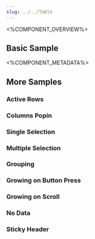 ```yaml
---
slug: ../../Table
---
```



<%COMPONENT_OVERVIEW%>

## Basic Sample
<Basic />

<%COMPONENT_METADATA%>

## More Samples

### Active Rows
<ActiveRows />

### Columns Popin
<Popin />

### Single Selection
<SingleSelection />

### Multiple Selection
<MultipleSelection />

### Grouping
<Grouping />

### Growing on Button Press
<GrowingOnButtonPress />

### Growing on Scroll
<GrowingOnScroll />

### No Data
<NoData />

### Sticky Header
<StickyHeader />